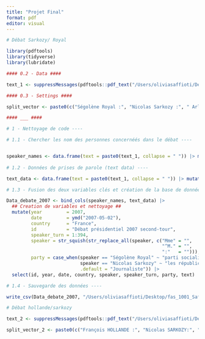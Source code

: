 ```yaml
---
title: "Projet Final"
format: pdf
editor: visual
---
```


```r

# Débat Sarkozy/ Royal

library(pdftools)
library(tidyverse)
library(lubridate)

#### 0.2 - Data ####

text_1 <- suppressMessages(pdftools::pdf_text("/Users/oliviasaffioti/Desktop/fas_1001_Saffioti/travail_session/royale_sarkozy.pdf"))

#### 0.3 - Settings ####

split_vector <- paste0(c("Ségolène Royal :", "Nicolas Sarkozy :", " Arlette Chabot :", "Patrick Poivre d'Arvor :", "https"), collapse = "|")

#### ___ ####

# 1 - Nettoyage de code ----

# 1.1 - Chercher les nom des personnes concernéés dans le débat ----


speaker_names <- data.frame(text = paste0(text_1, collapse = " ")) |> mutate(text = str_squish(str_replace_all(text, c("[:punct:]C2[:punct:]AB"  = "", "[:punct:]C2[:punct:]BB"  = ""))), speaker = str_extract_all(text, split_vector)) |> select(-text) |> unnest(speaker)
  
# 1.2 - Données de prises de parole (text data) ----

text_data <- data.frame(text = paste0(text_1, collapse = " ")) |> mutate(text = str_squish(str_replace_all(text, c("[:punct:]C2[:punct:]AB"  = "", "[:punct:]C2[:punct:]BB"  = "", "/n" = ""))), text = str_split(text, split_vector)) |> unnest(text) |>  slice(-c(1,806)) 

# 1.3 - Fusion des deux variables clés et création de la base de données finale ----

Data_debate_2007 <- bind_cols(speaker_names, text_data) |> 
  ## Creation de variables et nettoyage ##
  mutate(year         = 2007, 
         date         = ymd("2007-05-02"), 
         country      = "France", 
         id           = "Débat présidentiel 2007 second-tour",
         speaker_turn = 1:394,
         speaker = str_squish(str_replace_all(speaker, c("Mme" = "",
                                                         "^M." = "",
                                                         ":"   = ""))),
         party = case_when(speaker == "Ségolène Royal" ~ "parti socialiste",
                           speaker == "Nicolas Sarkozy" ~ "les républicains",
                           .default = "Journaliste")) |> 
  select(id, year, date, country, speaker, speaker_turn, party, text)

# 1.4 - Sauvegarde des données ----

write_csv(Data_debate_2007, "/Users/oliviasaffioti/Desktop/fas_1001_Saffioti/projet Final-FAS1001/debat_2007_fr_data.csv")
```

```r
# Débat hollande/sarkozy

text_2 <- suppressMessages(pdftools::pdf_text("/Users/oliviasaffioti/Desktop/fas_1001_Saffioti/travail_session/hollande_sarkozy.pdf"))

split_vector_2 <- paste0(c("François HOLLANDE :", "Nicolas SARKOZY:", " David PUJADAS :", "Laurence FERRARI :", "https"), collapse = "|")




```
